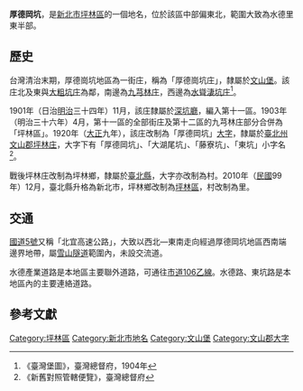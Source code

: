 {{noteTA
|1 = zh-cn:庄; zh-hk:庄; zh-tw:庄;
}}
'''厚德岡坑'''，是[[新北市|新北市]][[坪林區|坪林區]]的一個地名，位於該區中部偏東北，範圍大致為水德里東半部。

==歷史==
台灣清治末期，厚德崗坑地區為一街庄，稱為「厚德崗坑庄」，隸屬於[[文山堡|文山堡]]。該庄北及東與[[大粗坑庄|大粗坑庄]]為鄰，南邊為[[九芎林_(新北市)|九芎林庄]]，西邊為[[水聳淒坑庄|水聳淒坑庄]]<ref>《臺灣堡圖》，臺灣總督府，1904年</ref>。

1901年（日治[[明治|明治]]三十四年）11月，該庄隸屬於[[深坑廳|深坑廳]]，編入第十一區。1903年（明治三十六年）4月，第十一區的全部街庄及第十二區的九芎林庄部分合併為「坪林區」。1920年（[[大正|大正]]九年），該庄改制為「厚德岡坑」[[大字|大字]]，隸屬於[[臺北州|臺北州]][[文山郡|文山郡]][[坪林庄|坪林庄]]，大字下有「厚德岡坑」、「大湖尾坑」、「藤寮坑」、「東坑」小字名<ref>《新舊對照管轄便覽》，臺灣總督府</ref>。

戰後坪林庄改制為坪林鄉，隸屬於[[臺北縣|臺北縣]]，大字亦改制為村。2010年（[[中華民國|民國]]99年）12月，臺北縣升格為新北市，坪林鄉改制為[[坪林區|坪林區]]，村改制為里。

==交通==
[[蔣渭水高速公路|國道5號]]又稱「北宜高速公路」，大致以西北—東南走向經過厚德岡坑地區西南端邊界地帶，屬[[雪山隧道|雪山隧道]]範圍內，未設交流道。

水德產業道路是本地區主要聯外道路，可通往[[市道106乙線|市道106乙線]]。水德路、東坑路是本地區內的主要連絡道路。

==參考文獻==
{{reflist}}

{{文山郡}}

[[Category:坪林區|Category:坪林區]]
[[Category:新北市地名|Category:新北市地名]]
[[Category:文山堡|Category:文山堡]]
[[Category:文山郡大字|Category:文山郡大字]]